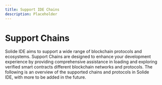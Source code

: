 ```yaml
---
title: Support IDE Chains
description: Placeholder
---
```



# Support Chains

Solide IDE aims to support a wide range of blockchain protocols and ecosystems. Support Chains are designed to enhance your development experience by providing comprehensive assistance in loading and exploring verified smart contracts different blockchain networks and protocols. The following is an overview of the supported chains and protocols in Solide IDE, with more to be added in the future.

<ChainTable />